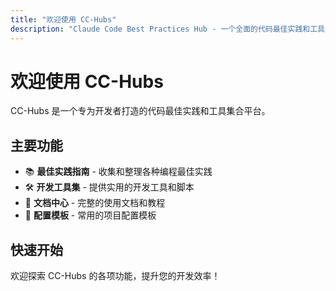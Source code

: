 ```yaml
---
title: "欢迎使用 CC-Hubs"
description: "Claude Code Best Practices Hub - 一个全面的代码最佳实践和工具集合"
---
```


# 欢迎使用 CC-Hubs

CC-Hubs 是一个专为开发者打造的代码最佳实践和工具集合平台。

## 主要功能

- 📚 **最佳实践指南** - 收集和整理各种编程最佳实践
- 🛠️ **开发工具集** - 提供实用的开发工具和脚本
- 📖 **文档中心** - 完整的使用文档和教程
- 🔧 **配置模板** - 常用的项目配置模板

## 快速开始

欢迎探索 CC-Hubs 的各项功能，提升您的开发效率！